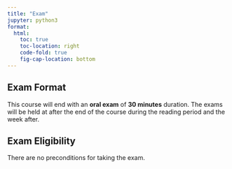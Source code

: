 ```yaml
---
title: "Exam"
jupyter: python3
format:
  html:
    toc: true
    toc-location: right
    code-fold: true
    fig-cap-location: bottom
---
```



::: {.callout-note}
## Exam Format
This course will end with an **oral exam** of **30 minutes** duration. The exams will be held at after the end of the course during the reading period and the week after.
:::

::: {.callout-important}
## Exam Eligibility
There are no preconditions for taking the exam.
:::

